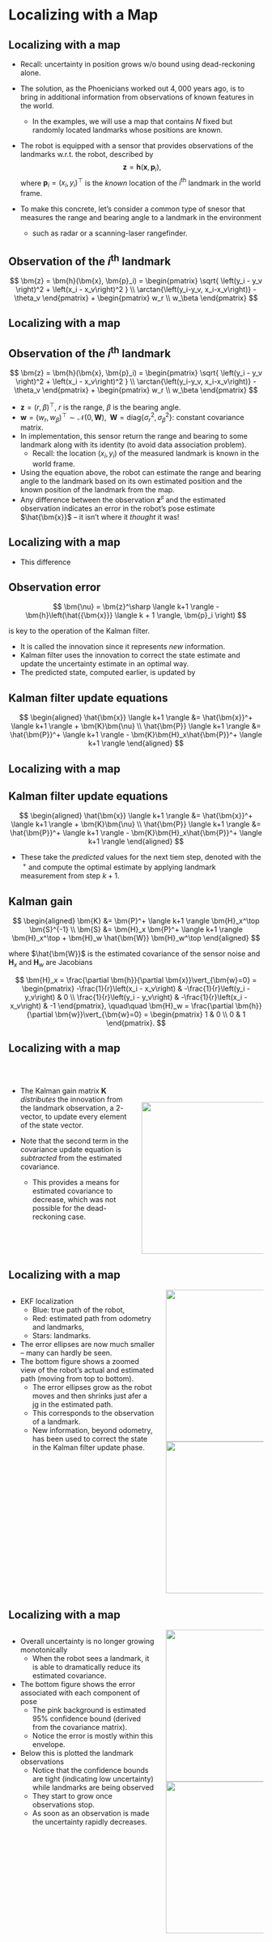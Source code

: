 # Localizing with a Map

## Localizing with a map {.smaller}

* Recall: uncertainty in position grows w/o bound using dead-reckoning alone.
* The solution, as the Phoenicians worked out $4,000$ years ago, is to bring in
additional information from observations of known features in the world.
  - In the examples, we will use a map that contains $N$ fixed but randomly
    located landmarks whose positions are known.
* The robot is equipped with a sensor that provides observations of the
landmarks w.r.t. the robot, described by $$ \bm{z} = \bm{h}(\bm{x}, \bm{p}_i), $$
where $\bm{p}_i = \left(x_i, y_i\right)^\top$ is the _known_ location of the
$i^{\text{th}}$ landmark in the world frame.

* To make this concrete, let's consider a common type of snesor that measures
the range and bearing angle to a landmark in the environment
  - such as radar or a scanning-laser rangefinder.

:::{.callout-tip icon="false"}
## Observation of the $i^{\text{th}}$ landmark
$$
\bm{z} = \bm{h}(\bm{x}, \bm{p}_i) = 
\begin{pmatrix}
\sqrt{ \left(y_i - y_v \right)^2 + \left(x_i - x_v\right)^2 } \\ 
\arctan{\left(y_i-y_v, x_i-x_v\right)} - \theta_v
\end{pmatrix} + 
\begin{pmatrix} w_r \\ w_\beta \end{pmatrix}
$$

:::


## Localizing with a map {.smaller}

:::{.callout-tip icon="false"}
## Observation of the $i^{\text{th}}$ landmark
$$
\bm{z} = \bm{h}(\bm{x}, \bm{p}_i) = 
\begin{pmatrix}
\sqrt{ \left(y_i - y_v \right)^2 + \left(x_i - x_v\right)^2 } \\ 
\arctan{\left(y_i-y_v, x_i-x_v\right)} - \theta_v
\end{pmatrix} + 
\begin{pmatrix} w_r \\ w_\beta \end{pmatrix}
$$
:::

* $\bm{z} = (r, \beta)^\top$, $r$ is the range, $\beta$ is the bearing angle.
* $\bm{w} = \left(w_r, w_\beta\right)^\top \sim \mathcal{N}(0, \bm{W}), \;\;
\bm{W} = \text{diag}\{ \sigma_r^2, \sigma_\beta^2 \}$: constant covariance
matrix.
* In implementation, this sensor return the range and bearing to some landmark 
along with its identity (to avoid data association problem).
  - Recall: the location $(x_i, y_i)$ of the measured landmark is known in the world frame.
* Using the equation above, the robot can estimate the range and bearing angle
to the landmark based on its own estimated position and the known position of
the landmark from the map.
* Any difference between the observation $\bm{z}^\sharp$ and the estimated
observation indicates an error in the robot's pose estimate $\hat{\bm{x}}$ -- it
isn't where it _thought_ it was!


## Localizing with a map {.smaller}

* This difference

::: {.callout-tip icon="false"}
## Observation error
$$
\bm{\nu} = \bm{z}^\sharp \langle k+1 \rangle - \bm{h}\left(\hat{{\bm{x}}} 
\langle k + 1 \rangle, \bm{p}_i \right)
$$
:::
is key to the operation of the Kalman filter.

* It is called the innovation since it represents _new_ information.
* Kalman filter uses the innovation to correct the state estimate and update the
uncertainty estimate in an optimal way.
* The predicted state, computed earlier, is updated by

::: {.callout-note icon="false"}
## Kalman filter update equations
$$
\begin{aligned}
\hat{\bm{x}} \langle k+1 \rangle &= \hat{\bm{x}}^+ \langle k+1 \rangle +
\bm{K}\bm{\nu} \\
\hat{\bm{P}} \langle k+1 \rangle &= \hat{\bm{P}}^+ \langle k+1 \rangle -
\bm{K}\bm{H}_x\hat{\bm{P}}^+ \langle k+1 \rangle
\end{aligned}
$$
:::


## Localizing with a map {.smaller}

::: {.callout-note icon="false"}
## Kalman filter update equations
$$
\begin{aligned}
\hat{\bm{x}} \langle k+1 \rangle &= \hat{\bm{x}}^+ \langle k+1 \rangle +
\bm{K}\bm{\nu} \\
\hat{\bm{P}} \langle k+1 \rangle &= \hat{\bm{P}}^+ \langle k+1 \rangle -
\bm{K}\bm{H}_x\hat{\bm{P}}^+ \langle k+1 \rangle
\end{aligned}
$$
:::

* These take the _predicted_ values for the next tiem step, denoted with the
${~}^+$ and compute the optimal estimate by applying landmark measurement from
step $k+1$.

::: {.callout-note icon="false"}
## Kalman gain
$$
\begin{aligned}
\bm{K} &= \bm{P}^+ \langle k+1 \rangle \bm{H}_x^\top \bm{S}^{-1} \\
\bm{S} &= \bm{H}_x \bm{P}^+ \langle k+1 \rangle \bm{H}_x^\top + \bm{H}_w
\hat{\bm{W}} \bm{H}_w^\top
\end{aligned}
$$
:::
where $\hat{\bm{W}}$ is the estimated covariance of the sensor noise and
$\bm{H}_x$ and $\bm{H}_w$ are Jacobians

$$
\bm{H}_x = \frac{\partial \bm{h}}{\partial \bm{x}}\vert_{\bm{w}=0} = 
\begin{pmatrix}
-\frac{1}{r}\left(x_i - x_v\right) & -\frac{1}{r}\left(y_i - y_v\right) & 0 \\
\frac{1}{r}\left(y_i - y_v\right) & -\frac{1}{r}\left(x_i - x_v\right) & -1
\end{pmatrix}, \quad\quad
\bm{H}_w = \frac{\partial \bm{h}}{\partial \bm{w}}\vert_{\bm{w}=0} = 
\begin{pmatrix}
1 & 0 \\ 0 & 1
\end{pmatrix}.
$$



## Localizing with a map {.smaller}

:::: {.columns}

::: {.column width="50%"}

&nbsp;

* The Kalman gain matrix $\bm{K}$ _distributes_ the innovation from the landmark
observation, a $2$-vector, to update every element of the state vector.

* Note that the second term in the covariance update equation is _subtracted_
from the estimated covariance.
  - This provides a means for estimated covariance to decrease, which was not
    possible for the dead-reckoning case.
:::

::: {.column width="50%"}

&nbsp;

&nbsp;

<center>
<img src="contents/assets/kalman_summary.png" width="500" height="300" />
</center>
:::

::::



## Localizing with a map {.smaller}

:::: {.columns}

::: {.column width="60%"}
* EKF localization 
  - Blue: true path of the robot, 
  - Red: estimated path from odometry and landmarks,
  - Stars: landmarks.
* The error ellipses are now much smaller -- many can hardly be seen.
* The bottom figure shows a zoomed view of the robot's actual and estimated
path (moving from top to bottom).
  - The error ellipses grow as the robot moves and then shrinks just afer a jg
    in the estimated path.
  - This corresponds to the observation of a landmark.
  - New information, beyond odometry, has been used to correct the state in the
    Kalman filter update phase.
:::

::: {.column width="40%"}
<center>
<img src="contents/assets/ekfpath_wmap.png" width="500" height="300" />
</center>
<center>
<img src="contents/assets/ekfpath_wmap_closeup.png" width="500" height="300" />
</center>
:::

::::



## Localizing with a map {.smaller}

:::: {.columns}

::: {.column width="60%"}
* Overall uncertainty is no longer growing monotonically
  - When the robot sees a landmark, it is able to dramatically reduce its
    estimated covariance.
* The bottom figure shows the error associated with each component of pose 
  - The pink background is estimated $95\%$ confidence bound (derived from the
    covariance matrix).
  - Notice the error is mostly within this envelope.
* Below this is plotted the landmark observations
  - Notice that the confidence bounds are tight (indicating low uncertainty)
    while landmarks are being observed
  - They start to grow once observations stop.
  - As soon as an observation is made the uncertainty rapidly decreases.
:::

::: {.column width="40%"}
<center>
<img src="contents/assets/ekf_cov_wmap.png" width="500" height="300" />
</center>
<center>
<img src="contents/assets/confbounds.png" width="500" height="300" />
</center>
:::

::::
